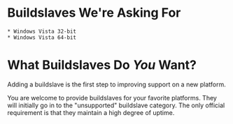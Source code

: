 = Buildslaves We're Asking For =
 * Windows Vista 32-bit
 * Windows Vista 64-bit

= What Buildslaves Do ''You'' Want? =
Adding a buildslave is the first step to improving support on a new platform.

You are welcome to provide buildslaves for your favorite platforms. They will initially go in to the "unsupported" buildslave category. The only official requirement is that they maintain a high degree of uptime.

